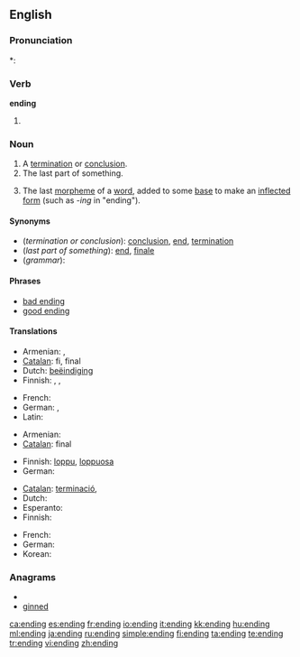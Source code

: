==English==

===Pronunciation===
*: {{rhymes|ɛndɪŋ}}

===Verb===
'''ending'''

# {{present participle of|[[end#Verb|end]]}}

===Noun===
{{en-noun}}

# A [[termination]] or [[conclusion]].
# The last part of something.
# {{grammar}} The last [[morpheme]] of a [[word]], added to some [[base]] to make an [[inflected]] [[form]] (such as ''-ing'' in "ending").

====Synonyms====
* (''termination or conclusion''): [[conclusion]], [[end]], [[termination]]
* (''last part of something''): [[end]], [[finale]]
* (''grammar''):

====Phrases====
* [[bad ending]]
* [[good ending]]

====Translations====

{{trans-top|termination or conclusion}}
* Armenian: {{t|hy|ավարտ|tr=avart}},  {{t-|hy|վախճան|tr=vaxč̣an}}
* [[Catalan]]: fi, final
* Dutch: [[beëindiging]] {{f}}
* Finnish: {{t+|fi|loppu}}, {{t-|fi|loppuminen}}, {{t+|fi|päätös}}
{{trans-mid}}
* French: {{t+|fr|fin|f}}
* German: {{t+|de|Ende|n}}, {{t+|de|Ablauf|m}}
* Latin: {{t-|la|exitus|n}}
{{trans-bottom}}

{{trans-top|last part of something}}
* Armenian: {{t-|hy|վերջ|tr=verǰ}}
* [[Catalan]]: final
{{trans-mid}}
* Finnish: [[loppu]], [[loppuosa]]
* German: {{t+|de|Ende|n}}
{{trans-bottom}}

{{trans-top|grammar: last morpheme of a word}}
* [[Catalan]]: [[terminació]], {{f}}
* Dutch: {{t+|nl|uitgang|m}}
* Esperanto: {{t-|eo|finaĵo|xs=Esperanto}}
* Finnish: {{t+|fi|pääte}}
{{trans-mid}}
* French: {{t+|fr|terminaison|f}}
* German: {{t+|de|Endung|f}}
* Korean: {{t|ko|어미|tr=eomi}}
{{trans-bottom}}

===Anagrams===
* {{alphagram|deginn}}
* [[ginned#English|ginned]]

[[ca:ending]]
[[es:ending]]
[[fr:ending]]
[[io:ending]]
[[it:ending]]
[[kk:ending]]
[[hu:ending]]
[[ml:ending]]
[[ja:ending]]
[[ru:ending]]
[[simple:ending]]
[[fi:ending]]
[[ta:ending]]
[[te:ending]]
[[tr:ending]]
[[vi:ending]]
[[zh:ending]]